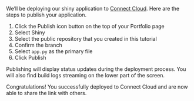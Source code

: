 We'll be deploying our shiny application to [Connect Cloud](http://connect.posit.cloud/).
Here are the steps to publish your application.

1. Click the Publish icon button on the top of your Portfolio page
2. Select Shiny
3. Select the public repository that you created in this tutorial
4. Confirm the branch
5. Select `app.py` as the primary file
6. Click Publish

Publishing will display status updates during the deployment process.
You will also find build logs streaming on the lower part of the screen.

Congratulations! You successfully deployed to Connect Cloud and are now able to share the link with others.
